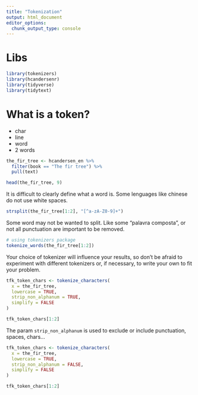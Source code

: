```yaml
---
title: "Tokenization"
output: html_document
editor_options: 
  chunk_output_type: console
---
```



# Libs

```r
library(tokenizers)
library(hcandersenr)
library(tidyverse)
library(tidytext)

```


# What is a token?

- char
- line
- word
- 2 words

```r
the_fir_tree <- hcandersen_en %>% 
  filter(book == "The fir tree") %>% 
  pull(text)

head(the_fir_tree, 9)

```


It is difficult to clearly define what a word is. Some lenguages like chinese do not use white spaces.

```r
strsplit(the_fir_tree[1:2], "[^a-zA-Z0-9]+")
```

Some word may not be wanted to split. Like some "palavra composta", or not all punctuation are important to be removed.

```r
# using tokenizers package
tokenize_words(the_fir_tree[1:2])

```

Your choice of tokenizer will influence your results, so don't be afraid to experiment with different tokenizers or, if necessary, to write your own to fit your problem.

```r
tfk_token_chars <- tokenize_characters(
  x = the_fir_tree,
  lowercase = TRUE,
  strip_non_alphanum = TRUE,
  simplify = FALSE
)

tfk_token_chars[1:2]

```

The param `strip_non_alphanum` is used to exclude or include punctuation, spaces, chars...

```r
tfk_token_chars <- tokenize_characters(
  x = the_fir_tree,
  lowercase = TRUE,
  strip_non_alphanum = FALSE,
  simplify = FALSE
)

tfk_token_chars[1:2]


```

